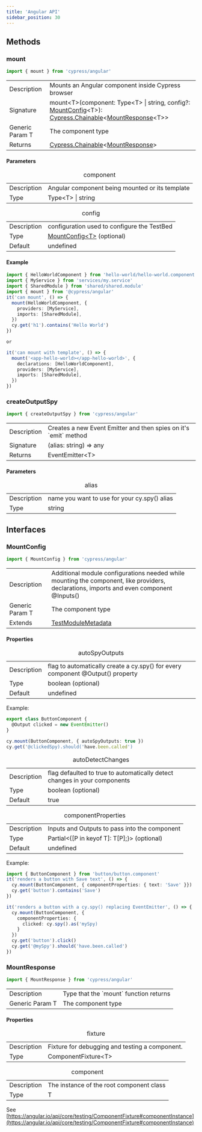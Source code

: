 ```yaml
---
title: 'Angular API'
sidebar_position: 30
---
```


## Methods

### mount

```js
import { mount } from 'cypress/angular'
```

<table class="api-table">
  <tr>
    <td>Description</td>
    <td>
      Mounts an Angular component inside Cypress browser
    </td>  
  </tr>
  <tr>
    <td>Signature</td>
    <td>mount&lt;T&gt;(component: Type&lt;T&gt; | string, config?: <a href="#MountConfig">MountConfig</a>&lt;T&gt;): <a href="/guides/core-concepts/introduction-to-cypress#Chains-of-Commands">Cypress.Chainable</a>&lt;<a href="#MountResponse">MountResponse</a>&lt;T&gt;&gt;</td>
  </tr>
  <tr>
    <td>Generic Param T</td>
    <td>
      The component type
    </td>  
  </tr>
  <tr>
    <td>Returns</td>
    <td><a href="/guides/core-concepts/introduction-to-cypress#Chains-of-Commands">Cypress.Chainable</a>&lt;<a href="#MountResponse">MountResponse</a>&gt;</td>
  </tr>
</table>

#### Parameters

<table class="api-table">
  <caption>component</caption>
  <tr>
    <td>Description</td>
    <td>Angular component being mounted or its template</td>
  </tr>
  <tr>
    <td>Type</td>
    <td>Type&lt;T&gt; | string</td>
  </tr>
</table>

<table class="api-table">  
  <caption>config</caption>
  <tr>
    <td>Description</td>
    <td>configuration used to configure the TestBed</td>
  </tr>
  <tr>
    <td>Type</td>
    <td> <a href="#MountConfig">MountConfig&lt;T&gt;</a> (optional)</td>
  </tr>
  <tr>
    <td>Default</td>
    <td>undefined</td>
  </tr>
</table>

#### Example

```ts
import { HelloWorldComponent } from 'hello-world/hello-world.component'
import { MyService } from 'services/my.service'
import { SharedModule } from 'shared/shared.module'
import { mount } from '@cypress/angular'
it('can mount', () => {
  mount(HelloWorldComponent, {
    providers: [MyService],
    imports: [SharedModule],
  })
  cy.get('h1').contains('Hello World')
})

or

it('can mount with template', () => {
  mount('<app-hello-world></app-hello-world>', {
    declarations: [HelloWorldComponent],
    providers: [MyService],
    imports: [SharedModule],
  })
})
```

### createOutputSpy

```js
import { createOutputSpy } from 'cypress/angular'
```

<table class="api-table">
  <tr>
    <td>Description</td>
    <td>
      Creates a new Event Emitter and then spies on it's `emit` method
    </td>  
  </tr>
  <tr>
    <td>Signature</td>
    <td>(alias: string) => any</td>
  </tr>
  <tr>
    <td>Returns</td>
    <td>EventEmitter&lt;T&gt;</td>
  </tr>
</table>

#### Parameters

<table class="api-table">
  <caption>alias</caption>
  <tr>
    <td>Description</td>
    <td>name you want to use for your cy.spy() alias</td>
  </tr>
  <tr>
    <td>Type</td>
    <td>string</td>
  </tr>
</table>

## Interfaces

### MountConfig

```js
import { MountConfig } from 'cypress/angular'
```

<table class="api-table">
  <tr>
    <td>Description</td>
    <td>
      Additional module configurations needed while mounting the component, like providers, declarations, imports and even component @Inputs()
    </td>  
  </tr>
  <tr>
    <td>Generic Param T</td>
    <td>
      The component type
    </td>  
  </tr>
  <tr>
    <td>Extends</td>
    <td><a href="https://angular.io/api/core/testing/TestModuleMetadata" target="_blank">TestModuleMetadata</a></td>
  </tr>
</table>

#### Properties

<table class="api-table">
  <caption>autoSpyOutputs</caption>
  <tr>
    <td>Description</td>
    <td>flag to automatically create a cy.spy() for every component @Output() property</td>
  </tr>
  <tr>
    <td>Type</td>
    <td>boolean (optional)</td>
  </tr>
  <tr>
    <td>Default</td>
    <td>undefined</td>
  </tr>  
</table>

Example:

```ts
export class ButtonComponent {
  @Output clicked = new EventEmitter()
}

cy.mount(ButtonComponent, { autoSpyOutputs: true })
cy.get('@clickedSpy).should('have.been.called')
```

<table class="api-table">
  <caption>autoDetectChanges</caption>
  <tr>
    <td>Description</td>
    <td>flag defaulted to true to automatically detect changes in your components</td>
  </tr>
  <tr>
    <td>Type</td>
    <td>boolean (optional)</td>
  </tr>
  <tr>
    <td>Default</td>
    <td>true</td>
  </tr>  
</table>

<table class="api-table">
  <caption>componentProperties</caption>
  <tr>
    <td>Description</td>
    <td>Inputs and Outputs to pass into the component</td>
  </tr>
  <tr>
    <td>Type</td>
    <td>Partial&lt;&lbrace;[P in keyof T]: T[P];&rbrace;&gt; (optional)</td>
  </tr>
  <tr>
    <td>Default</td>
    <td>undefined</td>
  </tr>  
</table>

Example:

```ts
import { ButtonComponent } from 'button/button.component'
it('renders a button with Save text', () => {
  cy.mount(ButtonComponent, { componentProperties: { text: 'Save' }})
  cy.get('button').contains('Save')
})

it('renders a button with a cy.spy() replacing EventEmitter', () => {
  cy.mount(ButtonComponent, {
    componentProperties: {
      clicked: cy.spy().as('mySpy)
    }
  })
  cy.get('button').click()
  cy.get('@mySpy').should('have.been.called')
})
```

### MountResponse

```js
import { MountResponse } from 'cypress/angular'
```

<table class="api-table">
  <tr>
    <td>Description</td>
    <td>
      Type that the `mount` function returns
    </td>  
  </tr>
  <tr>
    <td>Generic Param T</td>
    <td>
      The component type
    </td>  
  </tr>
</table>

#### Properties

<table class="api-table">
  <caption>fixture</caption>
  <tr>
    <td>Description</td>
    <td>Fixture for debugging and testing a component.</td>
  </tr>
  <tr>
    <td>Type</td>
    <td>ComponentFixture&lt;T&gt;</td>
  </tr>
</table>

<table class="api-table">
  <caption>component</caption>
  <tr>
    <td>Description</td>
    <td>The instance of the root component class</td>
  </tr>
  <tr>
    <td>Type</td>
    <td>T</td>
  </tr>
</table>

See
[https://angular.io/api/core/testing/ComponentFixture#componentInstance](https://angular.io/api/core/testing/ComponentFixture#componentInstance)
